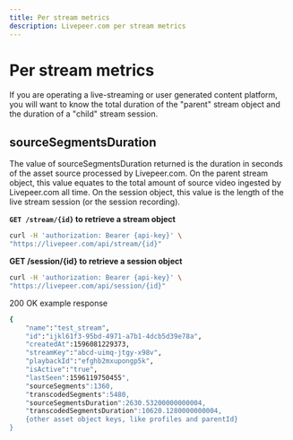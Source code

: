 ```yaml
---
title: Per stream metrics
description: Livepeer.com per stream metrics
---
```


# Per stream metrics

If you are operating a live-streaming or user generated content platform, you will want to know the total duration of the "parent" stream object and the duration of a "child" stream session.

## sourceSegmentsDuration

The value of sourceSegmentsDuration returned is the duration in seconds of the asset source processed by Livepeer.com. On the parent stream object, this value equates to the total amount of source video ingested by Livepeer.com all time. On the session object, this value is the length of the live stream session (or the session recording). 

**`GET /stream/{id}` to retrieve a stream object**
```bash
curl -H 'authorization: Bearer {api-key}' \
"https://livepeer.com/api/stream/{id}"
```

**GET /session/{id} to retrieve a session object**
```bash
curl -H 'authorization: Bearer {api-key}' \
"https://livepeer.com/api/session/{id}"
```

200 OK example response
```bash
{
    "name":"test_stream",
    "id":"ijkl61f3-95bd-4971-a7b1-4dcb5d39e78a",
    "createdAt":1596081229373,
    "streamKey":"abcd-uimq-jtgy-x98v",
    "playbackId":"efghb2mxupongp5k",
    "isActive":"true",
    "lastSeen":1596119750455",
    "sourceSegments":1360,
    "transcodedSegments":5480,
    "sourceSegmentsDuration":2630.53200000000004,
    "transcodedSegmentsDuration":10620.1280000000004,
    {other asset object keys, like profiles and parentId}
}
```
